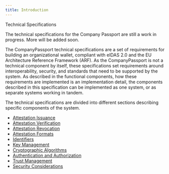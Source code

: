 ```yaml
---
title: Introduction
---
```



<Kicker variant="accent">Technical Specifications</Kicker>
<Title size="large" variant="primary">
  Introduction
</Title>

<Callout variant="secondary">

The technical specifications for the Company Passport are still a work in progress. More will be added soon.

</Callout>

The CompanyPassport technical specifications are a set of requirements for building an organizational wallet, compliant with eIDAS 2.0 and the EU Architecture Reference Framework (ARF). As the CompanyPassport is not a technical component by itself, these specifications set requirements around interoperability, security, and standards that need to be supported by the system. As described in the functional components, how these requirements are implemented is an implementation detail, the components described in this specification can be implemented as one system, or as separate systems working in tandem.

The technical specifications are divided into different sections describing specific components of the system.

<Callout variant="primary">

- [Attestation Issuance](./technical/issuance)
- [Attestation Verification](./technical/verification)
- [Attestation Revocation](./technical/revocation)
- [Attestation Formats](./technical/attestation-formats)
- [Identifiers](./technical/identifiers)
- [Key Management](./technical/key-management)
- [Cryptographic Algorithms](./technical/cryptographic-algorithms)
- [Authentication and Authorization](./technical/authentication-authorization)
- [Trust Management](./technical/trust-management)
- [Security Considerations](./technical/security-considerations)

</Callout>
